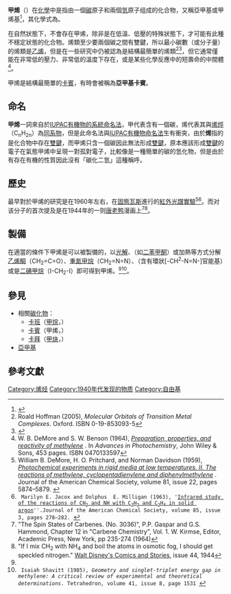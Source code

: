 {{noteTA
|1 = zh-hans:基体分离; zh-hant:間質隔離;
}}
{{Chembox
| ImageFile1 = Carbene.svg
| ImageFile1_Ref = {{chemboximage|correct|??}}
| ImageSize1 = 60
| ImageName1 = Skeletal formula of methylene

| ImageFileL2 = Triplet-methylene-3D-balls.png
| ImageSizeL2 = 100
| ImageNameL2 = Ball-and-stick model of triplet methylene

| ImageFileR2 = Triplet-methylene-3D-SF.png
| ImageSizeR2 = 100
| ImageNameR2 = Space filling model of triplet methylene

| IUPACName = Dihydridocarbon(2•)<ref name="Chemical Entities of Biological Interest">{{cite web|title=methanediyl (CHEBI:29357)|url=http://www.ebi.ac.uk/chebi/searchId.do?chebiId=CHEBI%3A29357|work=Chemical Entities of Biological Interest|publisher=European Bioinformatics Institute|accessdate=2 January 2012|location=UK|date=14 January 2009|at=IUPAC Names|archive-date=2016-02-06|archive-url=https://web.archive.org/web/20160206132628/http://www.ebi.ac.uk/chebi/searchId.do?chebiId=CHEBI%3A29357|dead-url=no}}</ref>
| OtherNames = 亞甲基卡賓、[[卡賓|卡賓]]<ref name="Chemical Entities of Biological Interest" />
|Section1={{Chembox Identifiers
| CASNo = 2465-56-7
| CASNo_Ref = {{cascite|changed|??}}
|  PubChem  =  123164
|  ChemSpiderID  =  109779
|  ChemSpiderID_Ref  = {{chemspidercite|correct|chemspider}}
|  MeSHName  =  carbene
|  ChEBI  =  29357
|  ChEBI_Ref  = {{ebicite|correct|EBI}}
|  Beilstein  =  1696832
|  Gmelin  =  56
|  SMILES  =  [CH2]
|  StdInChI  =  1S/CH2/h1H2
|  StdInChI_Ref  = {{stdinchicite|correct|chemspider}}|  StdInChIKey  =  HZVOZRGWRWCICA-UHFFFAOYSA-N
|  StdInChIKey_Ref  = {{stdinchicite|correct|chemspider}}
}}
|Section2={{Chembox Properties
| Formula = {{Chem|CH|2}}<sup>2•</sup>
| MolarMass = 14.0266 g mol<sup>−1</sup>
| Appearance = 無色氣體
| Solubility = 發生反應
}}
|Section3={{Chembox Thermochemistry
| DeltaHf = 386.39 kJ mol<sup>−1</sup>
| Entropy = 193.93 J K<sup>−1</sup> mol<sup>−1</sup>
}}
|Section8={{Chembox Related
| OtherCompounds = [[Methyl_radical|Methyl (CH<sub>3</sub>)]]<br/>[[Methylidyne_radical|Methylidyne (CH)]]<br/>[[Carbide|Carbide (C)]]
}}
}}
'''甲烯'''（{{lang-en|Methylene}}）在[[化學|化學]]中是指由一個[[碳|碳]]原子和兩個[[氫|氫]]原子组成的化合物，又稱亞甲基或甲烯基<ref>{{cite web|title=methylene|url=http://terms.naer.edu.tw/detail/1116869/|publisher=國家教育研究院|date=2012|accessdate=2016-01-29|archive-date=2016-02-03|archive-url=https://web.archive.org/web/20160203112639/http://terms.naer.edu.tw/detail/1116869/|dead-url=no}}</ref>，其化學式為{{化學式|碳|氫|2}}。

在自然狀態下，不會存在甲烯，除非是在低溫、低壓的特殊狀態下，才可能有此種不穩定狀態的化合物。烯類至少要兩個碳之間有雙鍵，所以最小碳數（或分子量）的烯類是[[乙烯|乙烯]]，但是在一些研究中仍被認為是結構最簡單的烯類<ref name=hoff>Roald Hoffman (2005), ''Molecular Orbitals of Transition Metal Complexes''. Oxford. ISBN 0-19-853093-5</ref>{{rp|p.7}}<ref>{{GoldBookRef |title=carbenes |file=C00806}}</ref>，但它通常僅能在非常低的壓力、非常低的溫度下存在，或是某些化學反應中的短壽命的中間體<ref name=demben>W. B. DeMore and S. W. Benson (1964), ''[http://books.google.com.br/books?id=RSkziXqqPQgC&pg=PA219 Preparation, properties, and reactivity of methylene] {{Wayback|url=http://books.google.com.br/books?id=RSkziXqqPQgC&pg=PA219 |date=20131104095123 }}''. In ''Advances in Photochemistry'', John Wiley & Sons, 453 pages. ISBN 0470133597</ref>。

甲烯是結構最簡單的[[卡賓|卡賓]]，有時會被稱為'''亞甲基卡賓'''。

== 命名 ==
'''甲烯'''一詞來自於[[IUPAC有機物命名法|IUPAC有機物的系統命名法]]，甲代表含有一個碳，烯代表其與[[烯烴|烯烴]]（C<sub>n</sub>H<sub>2n</sub>）為[[同系物|同系物]]，但是此命名法與[[IUPAC有機物命名法|IUPAC有機物命名法]]生有衝突，由於'''烯'''指的是化合物中存在[[雙鍵|雙鍵]]，而甲烯只含一個碳因此無法形成[[雙鍵|雙鍵]]，原本應該形成[[雙鍵|雙鍵]]的電子在氣態甲烯中呈現一對孤對電子，比較像是一種簡單的碳的氫化物，但是由於有存在有機的性質因此沒有「碳化二氫」這種稱呼。

== 歷史 ==
最早對於甲烯的研究是在1960年左右，在[[固態|固態]][[瓦斯|瓦斯]]進行{{link-en|間質隔離|Matrix isolation}}的[[红外光谱学|紅外光譜實驗]]<ref name=dempri>William B. DeMore, H. O. Pritchard, and Norman Davidson (1959), ''[http://pubs.acs.org/doi/pdf/10.1021/ja01531a008 Photochemical experiments in rigid media at low temperatures. II. The reactions of methylene, cyclopentadienylene and diphenylmethylene] {{Wayback|url=http://pubs.acs.org/doi/pdf/10.1021/ja01531a008 |date=20200126141117 }}''. Journal of the American Chemical Society, volume 81, issue 22, pages 5874–5879. {{doi|10.1021/ja01531a008}}</ref><ref name=jacox>
  Marilyn E. Jacox and Dolphus  E. Milligan (1963), '[http://pubs.acs.org/doi/pdf/10.1021/ja00886a006 Infrared study of the reactions of CH<sub>2</sub> and NH with C<sub>2</sub>H<sub>2</sub> and C<sub>2</sub>H<sub>4</sub> in solid argon]''.Journal of the American Chemical Society, volume 85, issue 3, pages 278–282. {{doi|10.1021/ja00886a006}}
</ref>。而对该分子的首次提及是在1944年的一则[[唐老鸭|唐老鸭]]漫画上<ref>"The Spin States of Carbenes. (No. 3036)", P.P. Gaspar and G.S. Hammond, Chapter 12 in "Carbene Chemistry", Vol. 1. W. Kirmse, Editor, Academic Press, New York, pp 235-274 (1964)</ref><ref>"If I mix CH<sub>2</sub> with NH<sub>4</sub> and boil the atoms in osmotic fog, I should get speckled nitrogen." [[Walt_Disney's_Comics_and_Stories|Walt Disney's Comics and Stories]], issue 44, 1944</ref>。

== 製備 ==
在適當的條件下甲烯是可以被製備的，以[[光解|光解]]、{{link-en|光敏試劑|Photosensitizer}}（如[[二苯甲酮|二苯甲酮]]）或加熱等方式分解[[乙烯酮|乙烯酮]]（CH<sub>2</sub>=C=O）、[[重氮甲烷|重氮甲烷]]（CH<sub>2</sub>=N=N）、{{link-en|二氮吮類化合物|Diazirine}}（含有環狀[-CH<sup>2</sup>-N=N-]官能基）或是[[二碘甲烷|二碘甲烷]]（I-CH<sub>2</sub>-I）即可得到甲烯。<ref name=demben/><ref name=shav>
  Isaiah Shavitt (1985), ''Geometry and singlet-triplet energy gap in methylene: A critical review of experimental and theoretical determinations''. Tetrahedron, volume 41, issue 8, page 1531 {{doi|10.1016/S0040-4020(01)96393-8}}
</ref>。

== 參見 ==
*相關[[碳化物|碳化物]]：
**[[甲烷|卡班]]（[[甲烷|甲烷]]，{{lang-en|Carbane}}）
**[[卡賓|卡賓]]（甲烯，{{lang-en|Carbene}}）
**[[卡拜|卡拜]]（[[甲炔|甲炔]]，{{lang-en|Carbyne}}）
*[[亞甲基|亞甲基]]

== 參考文獻 ==
{{reflist}}

[[Category:烯烃|Category:烯烃]]
[[Category:1940年代发现的物质|Category:1940年代发现的物质]]
[[Category:自由基|Category:自由基]]